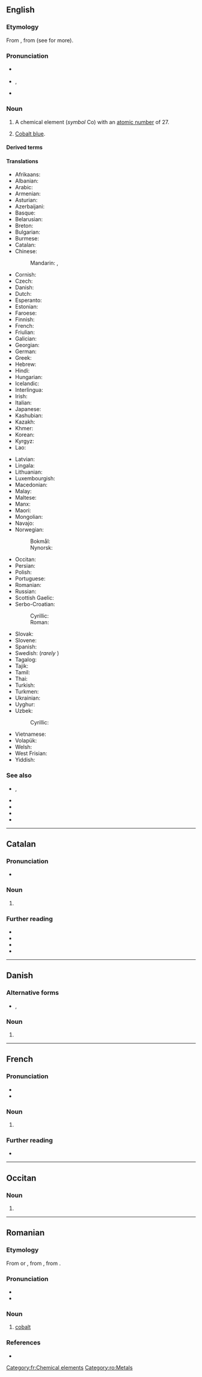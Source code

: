 {{also|Cobalt}}
==English==
{{wikipedia}}

===Etymology===
From {{etyl|de|en}} {{m|de|Kobold||goblin}}, from {{etyl|gmh|en}} (see {{m|en|Kobold}} for more).

{{elements|Co|iron|Fe|nickel|Ni}}

===Pronunciation===
* {{a|UK}} {{IPA|en|/ˈkəʊ.bɒlt/}}
* {{a|US}} {{enPR|kō'bält}}, {{IPA|en|/ˈkoʊ.bɑlt/}}
* {{audio|en|En-us-cobalt.ogg|Audio (US)}}

===Noun===
{{en-noun|-|s}}

# {{senseid|en|Q740}}A chemical element (''symbol'' Co) with an [[atomic number]] of 27.
# [[cobalt blue|Cobalt blue]].

====Derived terms====
{{der4|en
|cobalamin
|cobalt blue
|cobalt bomb
|cobalt cheletase
|cobalt chloride
|cobalt crust
|cobalt dichloride
|cobalt difluoride
|cobalt fluoride
|cobalt green
|cobalt oxide
|cobalt red
|cobalt therapy
|cobalt ultramarine
|cobalt violet
|cobalt yellow
|cobalt-bicarbonate method
|cobalt-bloom
|cobalt-bronze
|cobalt-glance
|cobalt-pyrites
|cobalt-sixty
|cobalt-speiss
|cobalt-vitriol
|cobalt(II) sulfate
|cobaltamine
|cobaltammine
|cobaltarthurite
|cobaltaustinite
|cobalti-
|cobaltian
|cobaltic
|cobaltiferous
|cobaltite
|cobaltkieserite
|cobaltkoritnigite
|cobaltlotharmeyerite
|cobalto-
|cobaltoan
|cobaltocene
|cobaltocheletase
|cobaltomenite
|cobaltous
|cobalttsumcorite
|cobamide
|cobinamide
|dicobalt
|earthy cobalt
|gray cobalt
|grey cobalt
|luteocobalt
|noncobalt
|organocobalt
|praseocobalt
|purpureocobalt
|radiocobalt
|red cobalt
|samarium-cobalt magnet
|silver-white cobalt
|telecobalt
|tin-white cobalt
|tricobalt}}

====Translations====
{{trans-top|id=Q740|chemical element}}
* Afrikaans: {{t+|af|kobalt}}
* Albanian: {{t+|sq|kobalt}}
* Arabic: {{t|ar|كُوبَلْت|m}}
* Armenian: {{t+|hy|կոբալտ}}
* Asturian: {{t|ast|cobaltu|m}}
* Azerbaijani: {{t|az|kobalt}}
* Basque: {{t|eu|kobaltoa}}
* Belarusian: {{t|be|ко́бальт|m}}
* Breton: {{t|br|kobalt|m}}
* Bulgarian: {{t|bg|коба́лт|m}}
* Burmese: {{t|my|ကိုဘော့}}
* Catalan: {{t+|ca|cobalt|m}}
* Chinese:
*: Mandarin: {{t+|cmn|鈷|sc=Hani}}, {{t+|cmn|钴|tr=gǔ|sc=Hani}}
* Cornish: {{t|kw|cobolt}}
* Czech: {{t+|cs|kobalt|m}}
* Danish: {{t+|da|kobolt}}
* Dutch: {{t+|nl|kobalt|n}}
* Esperanto: {{t+|eo|kobalto}}
* Estonian: {{t+|et|koobalt}}
* Faroese: {{t|fo|kobolt|n}}
* Finnish: {{t+|fi|koboltti}}
* French: {{t+|fr|cobalt|m}}
* Friulian: {{t|fur|cobalt}}
* Galician: {{t+|gl|cobalto|m}}
* Georgian: {{t|ka|კობალტი}}
* German: {{t+|de|Kobalt|n}}
* Greek: {{t+|el|κοβάλτιο|n}}
* Hebrew: {{t+|he|קובלט|tr=qóbalt}}
* Hindi: {{t|hi|केत्वातु|tr=ketvaatu}}
* Hungarian: {{t+|hu|kobalt}}
* Icelandic: {{t|is|kóbalt}}
* Interlingua: {{t|ia|cobalt}}
* Irish: {{t+|ga|cóbalt}}
* Italian: {{t+|it|cobalto|m}}
* Japanese: {{t+|ja|コバルト|tr=kobaruto}}
* Kashubian: {{t|csb|kabalt}}
* Kazakh: {{t+|kk|кобальт}}
* Khmer: {{t|km|កូបាល}}
* Korean: {{t+|ko|코발트}}
* Kyrgyz: {{t|ky|кобальт}}
* Lao: {{t|lo|ໂຄບອລຕ໌|tr=khō bǭn}}
{{trans-mid}}
* Latvian: {{t|lv|kobalts|m}}
* Lingala: {{t|ln|kobalti|c9a|c10a}}
* Lithuanian: {{t+|lt|kobaltas}}
* Luxembourgish: {{t|lb|Kobalt}}
* Macedonian: {{t|mk|кобалт|m}}
* Malay: {{t|ms|kobalt}}
* Maltese: {{t|mt|kobalt}}
* Manx: {{t|gv|cobalt}}
* Maori: {{t|mi|koporata}}
* Mongolian: {{t|mn|кобальт|m}}
* Navajo: {{t|nv|béésh łibáhí}}
* Norwegian:
*: Bokmål: {{t+|nb|kobolt|m|n}}
*: Nynorsk: {{t+|nn|kobolt|m}}
* Occitan: {{t|oc|cobalt|m}}
* Persian: {{t+|fa|کبالت|tr=kobâlt}}
* Polish: {{t+|pl|kobalt|m}}
* Portuguese: {{t+|pt|cobalto|m}}
* Romanian: {{t+|ro|cobalt|n}}
* Russian: {{t+|ru|ко́бальт|m}}
* Scottish Gaelic: {{t|gd|còbalt}}
* Serbo-Croatian:
*: Cyrillic: {{t|sh|кобалт|m}}
*: Roman: {{t+|sh|kobalt|m}}
* Slovak: {{t+|sk|kobalt}}
* Slovene: {{t+|sl|kobalt}}
* Spanish: {{t+|es|cobalto|m}}
* Swedish: {{t+|sv|kobolt|c}} (''rarely'' {{g|n}})
* Tagalog: {{t|tl|kobalto}}
* Tajik: {{t|tg|кобалт}}
* Tamil: {{t|ta|மென்வெள்ளி}}
* Thai: {{t|th|โคบอลต์}}
* Turkish: {{t+|tr|kobalt}}
* Turkmen: {{t|tk|kobalt}}
* Ukrainian: {{t|uk|ко́бальт|m}}
* Uyghur: {{t|ug|كوبالت}}
* Uzbek: {{t+|uz|kobalt}}
*: Cyrillic: {{t+|uz|кобальт}}
* Vietnamese: {{t|vi|coban}}
* Volapük: {{t+|vo|kobaltin}}
* Welsh: {{t+|cy|cobalt}}
* West Frisian: {{t|fy|kobalt}}
* Yiddish: {{t|yi|קאָבאַלט|m}}
{{trans-bottom}}

===See also===
* {{l|en|asbolan}}, {{l|en|asbolite}}
* {{l|en|erythrite}}
* {{l|en|glaucodot}}
* {{l|en|skutterudite}}
* {{l|en|smaltine}}

----

==Catalan==
{{elements|Co|ferro|Fe|níquel|Ni|lang=ca}}

===Pronunciation===
* {{ca-IPA}}

===Noun===
{{ca-noun|m|-}}

# {{l|en|cobalt}}

===Further reading===
* {{R:IEC2}}
* {{R:GDLC}}
* {{R:DNV}}
* {{R:DCVB}}

----

==Danish==
{{wikipedia|lang=da}}

===Alternative forms===
* {{l|da|kobalt}}, {{l|da|kobolt}}

===Noun===
{{da-noun}}

# {{l|en|cobalt}}

----

==French==
{{wikipedia|lang=fr}}

===Pronunciation===
* {{fr-IPA|cobalte}}
* {{audio|fr|LL-Q150 (fra)-Pamputt-cobalt.wav|Audio}}

===Noun===
{{fr-noun|m}}

# {{l|en|cobalt}}

===Further reading===
* {{R:TLFi}}

[[Category:fr:Chemical elements]]

----

==Occitan==
{{wikipedia|lang=oc}}

===Noun===
{{oc-noun|m|-}}

# {{l|en|cobalt}}

{{topic|oc|Chemical elements}}

----

==Romanian==
{{wikipedia|lang=ro}}
{{elements|Co|fier|Fe|nichel|Ni|lang=ro}}

===Etymology===
From {{etyl|fr|ro}} {{m|fr|cobalt}} or {{etyl|de|ro}} {{m|de|Kobalt}}, from {{etyl|de|ro}} {{m|de|Kobold||goblin}}, from {{etyl|gmh|ro}}.

===Pronunciation===
* {{IPA|ro|/ˈkobalt/}}
* {{hyphenation|ro|co|balt}}

===Noun===
{{ro-noun|n|-}}

# [[cobalt#English|cobalt]] {{gloss|chemical element}}

===References===
* {{R:DEX}}

[[Category:ro:Metals]]